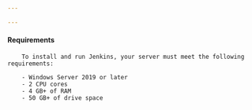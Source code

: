 ```yaml
---

---
```


#### Requirements

        To install and run Jenkins, your server must meet the following requirements:

        - Windows Server 2019 or later
        - 2 CPU cores
        - 4 GB+ of RAM
        - 50 GB+ of drive space